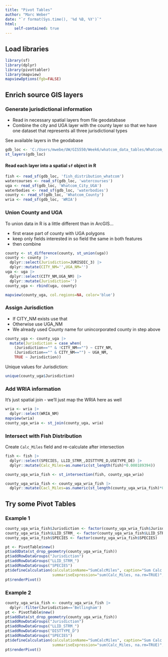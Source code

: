 ```yaml
---
title: "Pivot Tables"
author: "Marc Weber"
date: "`r format(Sys.time(), '%d %B, %Y')`"
html:
    self-contained: true
---
```

## Load libraries
```r
library(sf)
library(dplyr)
library(pivottabler)
library(mapview)
mapviewOptions(fgb=FALSE)
```

## Enrich source GIS layers

### Generate jurisdictional information
- Read in necessary spatial layers from file geodatabase
- Combine the city and UGA layer with the county layer so that we have one dataset that represents all three jurisdictional types

See available layers in the geodabase
```r
gdb_loc <- 'C:/Users/mwebe/UW/GIS550/Week6/whatcom_data_tables/Whatcom_Data_Tables.gdb'
st_layers(gdb_loc)
```

#### Read each layer into a spatial `sf` object in R
```r
fish <- read_sf(gdb_loc, 'fish_distribution_whatcom')
watercourses <- read_sf(gdb_loc, 'watercourses')
uga <- read_sf(gdb_loc, 'Whatcom_City_UGA')
waterbodies <- read_sf(gdb_loc, 'waterbodies')
county <- read_sf(gdb_loc, 'Whatcom_County')
wria <- read_sf(gdb_loc, 'WRIA')
```

### Union County and UGA
To union data in R is a little different than in ArcGIS...

- first erase part of county with UGA polygons
- keep only fields interested in so field the same in both features
- then combine
```r
county <- st_difference(county, st_union(uga)) 
county <- county |> 
  dplyr::select(Jurisdiction=JURISDIC_3) |> 
  dplyr::mutate(CITY_NM='',UGA_NM='')
uga <- uga |> 
  dplyr::select(CITY_NM,UGA_NM) |> 
  dplyr::mutate(Jurisdiction='')
county_uga <- rbind(uga, county)

mapview(county_uga, col.regions=NA, color='blue')
```

### Assign Jurisdiction
- If CITY_NM exists use that
- Otherwise use UGA_NM
- We already used County name for unincorporated county in step above
```r
county_uga <- county_uga |> 
  mutate(Jurisdiction = case_when(
    (Jurisdiction=="" & !CITY_NM=="") ~ CITY_NM,
    (Jurisdiction=="" & CITY_NM=="") ~ UGA_NM,
    TRUE ~ Jurisdiction))

```

Unique values for Jurisdiction:
```r
unique(county_uga$Jurisdiction)
```

### Add WRIA information
It's just  spatial join - we'll just map the WRIA here as well
```r
wria <- wria |> 
  dplyr::select(WRIA_NM)
mapview(wria)
county_uga_wria <- st_join(county_uga, wria)
```

### Intersect with Fish Distribution
Create `Calc_Miles` field and re-calculate after intersection
```r
fish <- fish |> 
  dplyr::select(SPECIES, LLID_STRM_,DISTTYPE_D,USETYPE_DE) |> 
  dplyr::mutate(Calc_Miles=as.numeric(st_length(fish)*0.000189394))

county_uga_wria_fish <- st_intersection(fish, county_uga_wria)

county_uga_wria_fish <- county_uga_wria_fish |> 
  dplyr::mutate(Cacl_Miles=as.numeric(st_length(county_uga_wria_fish)*0.000189394))
```

## Try some Pivot Tables
### Example 1
```r
county_uga_wria_fish$Jurisdiction <- factor(county_uga_wria_fish$Jurisdiction)
county_uga_wria_fish$LLID_STRM_ <- factor(county_uga_wria_fish$LLID_STRM_)
county_uga_wria_fish$SPECIES <- factor(county_uga_wria_fish$SPECIES)

pt <- PivotTable$new()
pt$addData(st_drop_geometry(county_uga_wria_fish))
pt$addRowDataGroups("Jurisdiction")
pt$addRowDataGroups("LLID_STRM_") 
pt$addRowDataGroups("SPECIES")
pt$defineCalculation(calculationName="SumCalcMiles", caption="Sum Calc Miles", 
                     summariseExpression="sum(Calc_Miles, na.rm=TRUE)", format="%.7f")
pt$renderPivot()
```

### Example 2
```r
county_uga_wria_fish <- county_uga_wria_fish |> 
  dplyr::filter(Jurisdiction=='Bellingham')
pt <- PivotTable$new()
pt$addData(st_drop_geometry(county_uga_wria_fish))
pt$addRowDataGroups("Jurisdiction")
pt$addRowDataGroups("LLID_STRM_") 
pt$addRowDataGroups("DISTTYPE_D") 
pt$addRowDataGroups("SPECIES")
pt$defineCalculation(calculationName="SumCalcMiles", caption="Sum Calc Miles", 
                     summariseExpression="sum(Calc_Miles, na.rm=TRUE)", format="%.7f")
pt$renderPivot()
```